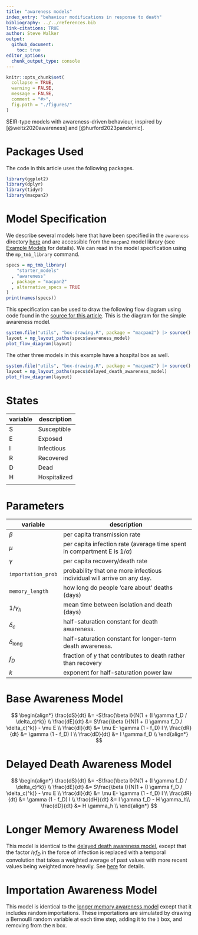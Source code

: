 ```yaml
---
title: "awareness models"
index_entry: "behaviour modifications in response to death"
bibliography: ../../references.bib
link-citations: TRUE
author: Steve Walker
output: 
  github_document:
    toc: true
editor_options: 
  chunk_output_type: console
---
```


```r
knitr::opts_chunk$set(
  collapse = TRUE,
  warning = FALSE,
  message = FALSE,
  comment = "#>",
  fig.path = "./figures/"
)
```

SEIR-type models with awareness-driven behaviour, inspired by [@weitz2020awareness] and [@hurford2023pandemic].

# Packages Used

The code in this article uses the following packages.

```r
library(ggplot2)
library(dplyr)
library(tidyr)
library(macpan2)
```

# Model Specification

We describe several models here that have been specified in the `awareness` directory [here](https://github.com/canmod/macpan2/blob/main/inst/starter_models/awareness/tmb.R) and are accessible from the `macpan2` model library (see [Example Models](https://canmod.github.io/macpan2/articles/example_models.html) for details). We can read in the model specification using the `mp_tmb_library` command.
```r
specs = mp_tmb_library(
    "starter_models"
  , "awareness"
  , package = "macpan2"
  , alternative_specs = TRUE
)
print(names(specs))
```

This specification can be used to draw the following flow diagram using code found in the [source for this article](https://github.com/canmod/macpan2/blob/main/inst/starter_models/awareness/README.Rmd). This is the diagram for the simple awareness model. 

```r
system.file("utils", "box-drawing.R", package = "macpan2") |> source()
layout = mp_layout_paths(specs$awareness_model)
plot_flow_diagram(layout)
```

The other three models in this example have a hospital box as well.

```r
system.file("utils", "box-drawing.R", package = "macpan2") |> source()
layout = mp_layout_paths(specs$delayed_death_awareness_model)
plot_flow_diagram(layout)
```


# States

| variable | description  |
| -------- | ------------ |
| S        | Susceptible  |
| E        | Exposed      |
| I        | Infectious   |
| R        | Recovered    |
| D        | Dead         |
| H        | Hospitalized |
|          |              |


# Parameters

| variable               | description                                                                   |
| ---------------------- | ----------------------------------------------------------------------------- |
| $\beta$                | per capita transmission rate                                                  |
| $\mu$                  | per capita infection rate (average time spent in compartment E is $1/\alpha$) |
| $\gamma$               | per capita recovery/death rate                                                |
| `importation_prob`     | probability that one more infectious individual will arrive on any day.       |
| `memory_length`        | how long do people 'care about' deaths (days)                                 |
| $1/\gamma_h$           | mean time between isolation and death (days)                                  |
| $\delta_c$             | half-saturation constant for death awareness.                                 |
| $\delta_{\text{long}}$ | half-saturation constant for longer-term death awareness.                     |
| $f_D$                  | fraction of $\gamma$ that contributes to death rather than recovery           |
| $k$                    | exponent for half-saturation power law                                        |

# Base Awareness Model

$$
\begin{align*}
\frac{dS}{dt} &= -S\frac{\beta I}{N(1 + (I \gamma f_D / \delta_c)^k)} \\
\frac{dE}{dt} &= S\frac{\beta I}{N(1 + (I \gamma f_D / \delta_c)^k)} - \mu E \\
\frac{dI}{dt} &= \mu E- \gamma (1 - f_D) I \\
\frac{dR}{dt} &= \gamma (1 - f_D) I \\
\frac{dD}{dt} &= I \gamma f_D \\
\end{align*}
$$

# Delayed Death Awareness Model

$$
\begin{align*}
\frac{dS}{dt} &= -S\frac{\beta I}{N(1 + (I \gamma f_D / \delta_c)^k)} \\
\frac{dE}{dt} &= S\frac{\beta I}{N(1 + (I \gamma f_D / \delta_c)^k)} - \mu E \\
\frac{dI}{dt} &= \mu E- \gamma (1 - f_D) I \\
\frac{dR}{dt} &= \gamma (1 - f_D) I \\
\frac{dH}{dt} &= I \gamma f_D - H \gamma_h\\
\frac{dD}{dt} &= H \gamma_h \\
\end{align*}
$$

# Longer Memory Awareness Model

This model is identical to the [delayed death awareness model](#delayed-death-awareness-model), except that the factor $I \gamma f_D$ in the force of infection is replaced with a temporal convolution that takes a weighted average of past values with more recent values being weighted more heavily. See [here](https://github.com/canmod/macpan2/blob/main/inst/starter_models/awareness/tmb.R) for details.

# Importation Awareness Model

This model is identical to the [longer memory awareness model](#longer-memory-awareness-model) except that it includes random importations. These importations are simulated by drawing a Bernoulli random variable at each time step, adding it to the `I` box, and removing from the `R` box.
